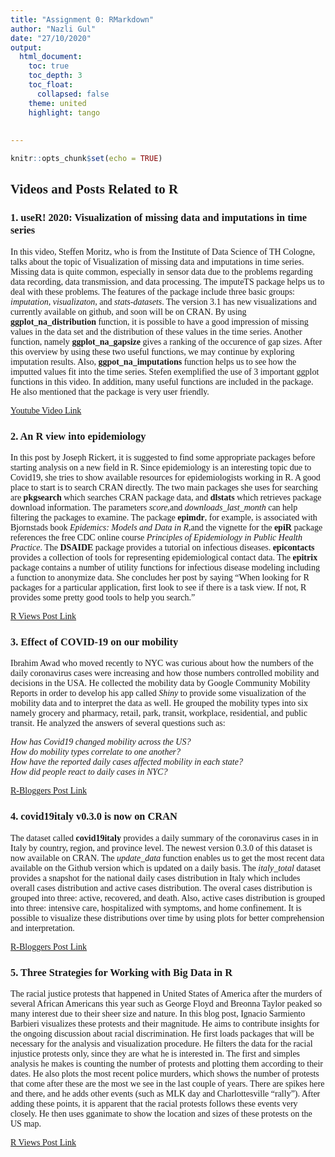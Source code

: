 ```yaml
---
title: "Assignment 0: RMarkdown"
author: "Nazli Gul"
date: "27/10/2020"
output: 
  html_document:
    toc: true
    toc_depth: 3
    toc_float:
      collapsed: false
    theme: united
    highlight: tango
    
 
---
```


```r
knitr::opts_chunk$set(echo = TRUE)
```
<style>
#TOC {
 color: 
 font-family: Calibri;
 background-color:
 border-color: darkred;
}
#header {
 color: darkred;
 font-family: Calibri;
 background-color:
}
body {
 font-family: Calibri;
 }
 
</style> 

## Videos and Posts Related to R

### 1. useR! 2020: Visualization of missing data and imputations in time series

In this video, Steffen Moritz, who is from the Institute of Data Science of TH Cologne, talks about the topic of Visualization of missing data and imputations in time series. Missing data is quite common, especially in sensor data due to the problems regarding data recording, data transmission, and data processing. The imputeTS package helps us to deal with these problems. The features of the package include three basic groups: *imputation, visualizaton*, and *stats-datasets*. The version 3.1 has new visualizations and currently available on github, and soon will be on CRAN. By using **ggplot_na_distribution** function, it is possible to have a good impression of missing values in the data set and the distribution of these values in the time series. Another function, namely **ggplot_na_gapsize** gives a ranking of the occurence of gap sizes. After this overview by using these two useful functions, we may continue by exploring imputation results. Also, **ggpot_na_imputations** function helps us to see how the imputted values fit into the time series. 
Stefen exemplified the use of 3 important ggplot functions in this video. In addition, many useful functions are included in the package. He also mentioned that the package is very user friendly.

[Youtube Video Link](https://www.youtube.com/watch?v=KZgvYBedGYo)

### 2. An R view into epidemiology

In this post by Joseph Rickert, it is suggested to find some appropriate packages before starting analysis on a new field in R. Since epidemiology is an interesting topic due to Covid19, she tries to show available resources for epidemiologists working in R. A good place to start is to search CRAN directly. The two main packages she uses for searching are **pkgsearch** which searches CRAN package data, and **dlstats** which retrieves package download information. The parameters *score*,and *downloads_last_month* can help filtering the packages to examine. The package **epimdr**, for example, is associated with Bjornstads book *Epidemics: Models and Data in R*,and the vignette for the **epiR** package references the free CDC online course *Principles of Epidemiology in Public Health Practice*. The **DSAIDE** package provides a tutorial on infectious diseases. **epicontacts** provides a collection of tools for representing epidemiological contact data. The **epitrix** package contains a number of utility functions for infectious disease modeling including a function to anonymize data. She concludes her post by saying “When looking for R packages for a particular application, first look to see if there is a task view. If not, R provides some pretty good tools to help you search.”

[R Views Post Link](https://rviews.rstudio.com/2020/05/20/some-r-resources-for-epidemiology/)

### 3. Effect of COVID-19 on our mobility

Ibrahim Awad who moved recently to NYC was curious about how the numbers of the daily coronavirus cases were increasing and how those numbers controlled mobility and decisions in the USA. He collected the mobility data by Google Community Mobility Reports in order to develop his app called *Shiny* to provide some visualization of the mobility data and to interpret the data as well. He grouped the mobility types into six namely grocery and pharmacy, retail, park, transit, workplace, residential, and public transit. He analyzed the answers of several questions such as:

*How has Covid19 changed mobility across the US?*<br>
*How do mobility types correlate to one another?*<br>
*How have the reported daily cases affected mobility in each state?*<br>
*How did people react to daily cases in NYC?*<br>

[R-Bloggers Post Link](https://www.r-bloggers.com/effect-of-covid-19-on-our-mobility/)

### 4. covid19italy v0.3.0 is now on CRAN

The dataset called **covid19italy** provides a daily summary of the coronavirus cases in in Italy by country, region, and province level.  The newest version 0.3.0 of this dataset is now available on CRAN. The *update_data * function enables us to get the most recent data available on the Github version which is updated on a daily basis. The *italy_total* dataset provides a snapshot for the national daily cases distribution in Italy which includes overall cases distribution and active cases distribution. The overal cases distribution is grouped into three: active, recovered, and death. Also, active cases distribution is grouped into three: intensive care, hospitalized with symptoms, and home confinement. It is possible to visualize these distributions over time by using plots for better comprehension and interpretation. 

[R-Bloggers Post Link](https://www.r-bloggers.com/covid19italy-v0-3-0-is-now-on-cran/) 

### 5. Three Strategies for Working with Big Data in R

The racial justice protests that happened in United States of America after the murders of several African Americans this year such as George Floyd and Breonna Taylor peaked so many interest due to their sheer size and nature. In this blog post, Ignacio Sarmiento Barbieri visualizes these protests and their magnitude. He aims to contribute insights for the ongoing discussion about racial discrimination. He first loads packages that will be necessary for the analysis and visualization procedure. He filters the data for the racial injustice protests only, since they are what he is interested in. The first and simples analysis he makes is counting the number of protests and plotting them according to their dates. He also plots the most recent police murders, which shows the number of protests that come after these are the most we see in the last couple of years. There are spikes here and there, and he adds other events (such as MLK day and Charlottesville “rally”). After adding these points, it is apparent that the racial protests follows these events very closely. He then uses gganimate to show the location and sizes of these protests on the US map.

[R Views Post Link](https://rviews.rstudio.com/2019/07/17/3-big-data-strategies-for-r/)

